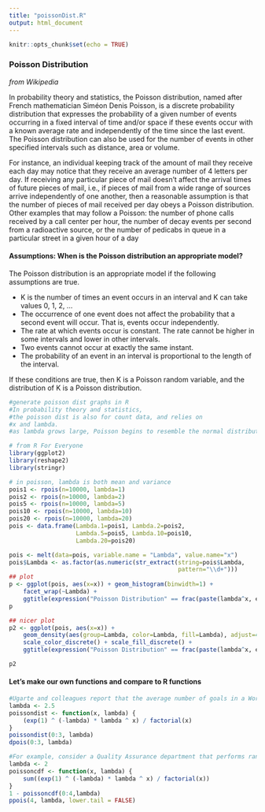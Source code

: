 ```yaml
---
title: "poissonDist.R"
output: html_document
---
```


```r
knitr::opts_chunk$set(echo = TRUE)
```


### Poisson Distribution

<i> from Wikipedia </i> 

In probability theory and statistics, the Poisson distribution, named after French mathematician Siméon Denis Poisson, is a discrete probability distribution that expresses the probability of a given number of events occurring in a fixed interval of time and/or space if these events occur with a known average rate and independently of the time since the last event. The Poisson distribution can also be used for the number of events in other specified intervals such as distance, area or volume.

For instance, an individual keeping track of the amount of mail they receive each day may notice that they receive an average number of 4 letters per day. If receiving any particular piece of mail doesn't affect the arrival times of future pieces of mail, i.e., if pieces of mail from a wide range of sources arrive independently of one another, then a reasonable assumption is that the number of pieces of mail received per day obeys a Poisson distribution. Other examples that may follow a Poisson: the number of phone calls received by a call center per hour, the number of decay events per second from a radioactive source, or the number of pedicabs in queue in a particular street in a given hour of a day

#### Assumptions: When is the Poisson distribution an appropriate model?

The Poisson distribution is an appropriate model if the following assumptions are true.

*  K is the number of times an event occurs in an interval and K can take values 0, 1, 2, …
*  The occurrence of one event does not affect the probability that a second event will occur. That is, events occur independently.
*  The rate at which events occur is constant. The rate cannot be higher in some intervals and lower in other intervals.
*  Two events cannot occur at exactly the same instant.
*  The probability of an event in an interval is proportional to the length of the interval.

If these conditions are true, then K is a Poisson random variable, and the distribution of K is a Poisson distribution.
```r
#generate poisson dist graphs in R
#In probability theory and statistics, 
#the poisson dist is also for count data, and relies on 
#x and lambda. 
#as lambda grows large, Poisson begins to resemble the normal distribution

# from R For Everyone
library(ggplot2)
library(reshape2)
library(stringr)

# in poisson, lambda is both mean and variance
pois1 <- rpois(n=10000, lambda=1)
pois2 <- rpois(n=10000, lambda=2)
pois5 <- rpois(n=10000, lambda=5)
pois10 <- rpois(n=10000, lambda=10)
pois20 <- rpois(n=10000, lambda=20)
pois <- data.frame(Lambda.1=pois1, Lambda.2=pois2,
                   Lambda.5=pois5, Lambda.10=pois10,
                   Lambda.20=pois20)

pois <- melt(data=pois, variable.name = "Lambda", value.name="x")
pois$Lambda <- as.factor(as.numeric(str_extract(string=pois$Lambda, 
                                                pattern="\\d+")))
## plot
p <- ggplot(pois, aes(x=x)) + geom_histogram(binwidth=1) + 
    facet_wrap(~Lambda) + 
    ggtitle(expression("Poisson Distribution" == frac(paste(lambda^x, e^-lambda), paste(x, '!'))))
p

## nicer plot
p2 <- ggplot(pois, aes(x=x)) + 
    geom_density(aes(group=Lambda, color=Lambda, fill=Lambda), adjust=4, alpha=1/2) +
    scale_color_discrete() + scale_fill_discrete() + 
    ggtitle(expression("Poisson Distribution" == frac(paste(lambda^x, e^-lambda), paste(x, '!'))))

p2

```


#### Let's make our own functions and compare to R functions

```r
#Ugarte and colleagues report that the average number of goals in a World Cup soccer match is approximately 2.5 and the Poisson model is appropriate.   let's see probability of finding 0, 1, 2, 3 goals per match
lambda <- 2.5
poissondist <- function(x, lambda) {
    (exp(1) ^ (-lambda) * lambda ^ x) / factorial(x)
}
poissondist(0:3, lambda)
dpois(0:3, lambda)

#For example, consider a Quality Assurance department that performs random tests of individual hard disks. Their policy is to shut down the manufacturing process if an inspector finds more than four bad sectors on a disk. What is the probability of shutting down the process if the mean number of bad sectors (λ) is two?
lambda <- 2
poissoncdf <- function(x, lambda) {
    sum((exp(1) ^ (-lambda) * lambda ^ x) / factorial(x))
}
1 - poissoncdf(0:4,lambda)
ppois(4, lambda, lower.tail = FALSE)
```

